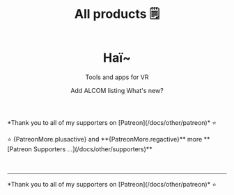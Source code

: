 ﻿---
title: All products 🗒️
sidebar_position: 1
hide_table_of_contents: true
hide_title: true
description: Documentation and gallery of Haï's tools and apps
---




<div class={clsx(styles.haiBanner2)}>
    <header className={clsx('hero hero--primary', styles.heroBanner, styles.heroBannerMini)}>
        <div className="container">
            <h1 className="hero__title">Haï~</h1>
            <p className="hero__subtitle">Tools and apps for VR</p>
            <div className={styles.buttons}>
                <Link
                    className="button button--secondary button--lg"
                    to="vcc://vpm/addRepo?url=https://hai-vr.github.io/vpm-listing/index.json">
                    <span>Add ALCOM listing</span>
                </Link>
                <Link
                    className="button button--secondary button--lg"
                    to="/updates">
                    <span>What's new?</span>
                </Link>
            </div>
        </div>
    </header>
</div>

<!--
<header className={clsx('hero hero--primary', styles.heroBanner)}>
    <div className="container">
        <h1 className="hero__title">Haï~</h1>
        <p className="hero__subtitle">Tools and apps for VR</p>
        <div className={styles.buttons}>
            <Link
                className="button button--secondary button--lg"
                to="vcc://vpm/addRepo?url=https://hai-vr.github.io/vpm-listing/index.json">
                <span>Add ALCOM listing</span>
            </Link>
            <Link
                className="button button--secondary button--lg"
                to="/updates">
                <span>What's new?</span>
            </Link>
        </div>
    </div>
</header>
-->

<div className={clsx(patreonStyles.centerline)}>
<p>*Thank you to all of my supporters on [Patreon](/docs/other/patreon)* ⭐</p>
<div className={clsx(patreonStyles.homepage)}><PatreonPlus />
<Patronelt k="-1">⭐ {PatreonMore.plusactive} and **{PatreonMore.regactive}** more **[Patreon Supporters ...](/docs/other/supporters)**</Patronelt>
</div>
</div>

<br />

<Gallery />

<br />

---

<div className={clsx(patreonStyles.centerline)}>
<p>*Thank you to all of my supporters on [Patreon](/docs/other/patreon)* ⭐</p>
<PatreonPlus />
<PatreonReg />
</div>

<br />
